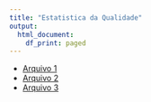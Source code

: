 ```yaml
---
title: "Estatistica da Qualidade"
output:   
  html_document: 
    df_print: paged
---
```



* [Arquivo 1](content/slides01/index.html)  
* [Arquivo 2](content/slide02/index.html)  
* [Arquivo 3](content/slide03/index.html)